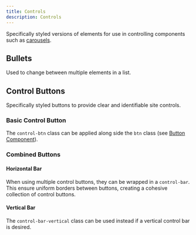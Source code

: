 ```yaml
---
title: Controls
description: Controls
---
```



Specifically styled versions of elements for use in controlling components such as [carousels](/components/carousel/).

## Bullets

Used to change between multiple elements in a list.

<ShowComponent>
  <Bullets />
</ShowComponent>

## Control Buttons

Specifically styled buttons to provide clear and identifiable site controls.

### Basic Control Button

The `control-btn` class can be applied along side the `btn` class (see [Button Component](/components/button)).

<ShowComponent>
  <ControlButton />
</ShowComponent>

### Combined Buttons

#### Horizontal Bar

When using multiple control buttons, they can be wrapped in a `control-bar`. This ensure uniform borders between buttons, creating a cohesive collection of control buttons.

<ShowComponent>
  <ControlBar />
</ShowComponent>

#### Vertical Bar

The `control-bar-vertical` class can be used instead if a vertical control bar is desired.

<ShowComponent>
  <ControlBarVertical />
</ShowComponent>
